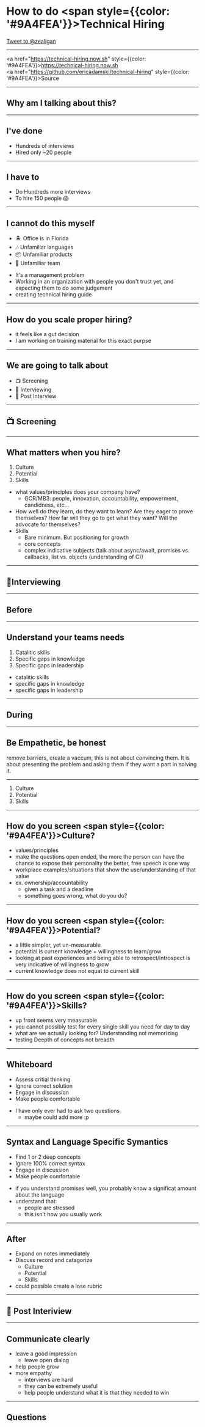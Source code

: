 
<Head>
  <meta name="og:image" content="https://files-rhfbmgig4.now.sh/Screen%20Shot%202020-01-17%20at%202.23.07%20PM.png" />
  <script async src="https://platform.twitter.com/widgets.js" charset="utf-8"></script>
  <title>How to do Technical Hiring</title>
  <meta name="twitter:card" content="summary_large_image" />
  <meta name="twitter:site" content="@zealigan" />
  <meta name="twitter:title" content="How to do Technical Hiring" />
  <meta name="twitter:description" content="A presentation on technical hiring for ReactOttawa - January 2020" />
  <meta name="twitter:image" content="https://files-rhfbmgig4.now.sh/Screen%20Shot%202020-01-17%20at%202.23.07%20PM.png" />
</Head>

# How to do <span style={{color: '#9A4FEA'}}>Technical Hiring</span>

<a href="https://twitter.com/intent/tweet?screen_name=zealigan&ref_src=twsrc%5Etfw" className="twitter-mention-button">Tweet to @zealigan</a>

---

<a href="https://technical-hiring.now.sh" style={{color: '#9A4FEA'}}>https://technical-hiring.now.sh</a>
<br />
<a href="https://github.com/ericadamski/technical-hiring" style={{color: '#9A4FEA'}}>Source</a>

---

## Why am I talking about this?

---

## I've done

<ul>
  <li>Hundreds of interviews</li>
  <Appear>
    <li>Hired only ~20 people</li>
  </Appear>
</ul>

---

## I have to

<ul>
  <li>Do Hundreds more interviews</li>
  <Appear>
    <li>To hire 150 people 😱</li>
  </Appear>
</ul>

---

## I cannot do this myself

<ul>
  <li>🏝 Office is in Florida</li>
  <Appear>
    <li>🎶 Unfamiliar languages</li>
    <li>📦 Unfamiliar products</li>
    <li>🎳 Unfamiliar team</li>
  </Appear>
</ul>

<Notes>

- It's a management problem
- Working in an organization with people you don't trust yet, and expecting them to do some judgement
- creating technical hiring guide

</Notes>

---

## How do you scale proper hiring?

<Notes>

- it feels like a gut decision
- I am working on training material for this exact purpse

</Notes>

---

## We are going to talk about

<ul>
  <li>📺 Screening</li>
  <Appear>
    <li>💬 Interviewing</li>
    <li>🤝 Post Interview</li>
  </Appear>
</ul>

---

## 📺 Screening

---

## What matters when you hire?

<ol>
  <li>Culture</li>
  <Appear>
    <li>Potential</li>
    <li>Skills</li>
  </Appear>
</ol>

<Notes>

- what values/principles does your company have?
  - GCR/MB3: people, innovation, accountability, empowerment, candidness, etc...
- How well do they learn, do they want to learn? Are they eager to prove themselves? How far will they go to get what they want? Will the advocate for themselves?
- Skills
  - Bare minimum. But positioning for growth
  - core concepts
  - complex indicative subjects (talk about async/await, promises vs. callbacks, list vs. objects (understanding of C))

</Notes>

---

## 💬Interviewing

---

## Before

---

## Understand your teams needs

<ol>
  <li>Catalitic skills</li>
  <Appear>
    <li>Specific gaps in knowledge</li>
    <li>Specific gaps in leadership</li>
  </Appear>
</ol>

<Notes>

- catalitic skills
- specific gaps in knowledge
- specific gaps in leadership

</Notes>

---

## During

---

## Be Empathetic, be honest


<Notes>
  remove barriers, create a vaccum, this is not about convincing them. It is about presenting the problem and asking them if they want a part in solving it.
</Notes>

---

<ol>
  <li>Culture</li>
  <Appear>
    <li>Potential</li>
    <li>Skills</li>
  </Appear>
</ol>

---

## How do you screen <span style={{color: '#9A4FEA'}}>Culture</span>?

<Notes>

- values/principles
- make the questions open ended, the more the person can have the chance to expose their personality the better, free speech is one way
- workplace examples/situations that show the use/understanding of that value
- ex. ownership/accountability
  - given a task and a deadline
  - something goes wrong, what do you do?

</Notes>

---

## How do you screen <span style={{color: '#9A4FEA'}}>Potential</span>?

<Notes>

- a little simpler, yet un-measurable
- potential is current knowledge + willingness to learn/grow
- looking at past experiences and being able to retrospect/introspect is very indicative of willingness to grow
- current knowledge does not equat to current skill

</Notes>

---

## How do you screen <span style={{color: '#9A4FEA'}}>Skills</span>?

<Notes>

- up front seems very measurable
- you cannot possibly test for every single skill you need for day to day
- what are we actually looking for? Understanding not memorizing
- testing Deepth of concepts not breadth

</Notes>

---

## Whiteboard

<ul>
  <li>Assess critial thinking</li>
  <Appear>
    <li>Ignore correct solution</li>
    <li>Engage in discussion</li>
    <li>Make people comfortable</li>
  </Appear>
</ul>

<Notes>

- I have only ever had to ask two questions
  - maybe could add more :p

</Notes>

---

## Syntax and Language Specific Symantics

<ul>
  <li>Find 1 or 2 deep concepts </li>
  <Appear>
    <li>Ignore 100% correct syntax</li>
    <li>Engage in discussion</li>
    <li>Make people comfortable</li>
  </Appear>
</ul>

<Notes>

- if you understand promises well, you probably know a significat amount about the language
- understand that:
  - people are stressed
  - this isn't how you usually work

</Notes>

---

## After

<Notes>

- Expand on notes immediately
- Discuss record and catagorize
  - Culture
  - Potential
  - Skills
- could possible create a lose rubric

</Notes>

---

## 🤝 Post Interiview

---

## Communicate clearly


<Notes>

- leave a good impression
  - leave open dialog
- help people grow
- more empathy
  - interviews are hard
  - they can be extremely useful
  - help people understand what it is that they needed to win

</Notes>

---

## Questions
